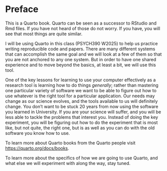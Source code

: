 # Preface {.unnumbered}

This is a Quarto book. Quarto can be seen as a successor to RStudio and Rmd files. If you have not heard of those do not worry. If you have, you will see that most things are quite similar. 

I will be using Quarto in this class (PSYCH390 W2025) to help us practice writing reproducible code and papers. There are many different systems that can accomplish the same goal and we will look at a few of them so that you are not anchored to any one system. But in order to have one shared experience and to move beyond the basics, at least a bit, we will use this tool. 

One of the key lessons for learning to use your computer effectively as a research tool is learning how to do things *generally*; rather than mastering one particular variety of software we want to be able to figure out how to use whatever is the right tool for a particular application. Our needs may change as our science evolves, and the tools available to us will definitely change. You don't want to be stuck 20 years from now using the software you learned in University. If you are your science will suffer, and you will be less able to tackle the problems that interest you. Instead of doing the key experiment, you will be figuring out how to do the experiment that is most like, but not quite, the right one, but is as well as you can do with the old software you know how to use. 

To learn more about Quarto books from the Quarto people visit <https://quarto.org/docs/books>.

To learn more about the specifics of how we are going to use Quarto, and what else we will experiment with along the way,  stay tuned. 
